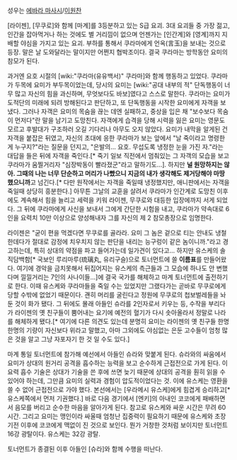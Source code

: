 성우는 [[에바라 마사시]]/[[이원찬]]

[라이젠], [무쿠로]와 함께 [마계]를 3등분하고 있는 S급 요괴. 3대 요괴들 중 가장 젊고, 인간을 잡아먹거나 하는 것에도 별 거리낌이 없으며 언젠가는 [인간계]와 [영계]까지 지배할 야심을 가지고 있는 요괴. 부하를 통해서 쿠라마에게 언옥(言玉)을 보내는 것으로 등장. 말은 날 도와달라는 말이지만 어쩐지 협박조이다. 결국 쿠라마는 방학동안 요미의 참모가 된다.

과거엔 요호 시절의 [wiki:"쿠라마(유유백서)" 쿠라마]와 함께 행동하고 있었다. 쿠라마가 두목에 요미가 부두목이었는데, 당시의 요미는 [wiki:"공대 내부의 적" 단독행동이 너무 많고 자신의 힘을 과신하며, 무엇보다도 바보]였다고 스스로 말한다. 쿠라마는 요미가 도적단의 미래에 되려 방해된다고 판단하고, 또 단독행동을 시작한 요미에게 자객을 보냈다. 그러나 자객은 요미의 목숨을 끊는 데엔 실패하고, 중상을 입은 채 "보수보다 목숨이 먼저다"란 말을 남기고 도망친다. 자객에게 습격을 당해 시력을 잃은 요미는 영문도 모르고 후발대가 구조하러 오길 기다리나 아무도 오지 않았다. 요미가 내막을 알게된 건 자객을 붙잡은 뒤였고, 자신의 초대에 응한 쿠라마가 보는 앞에서 "날 죽이라고 명령한 게 누구지?"라는 질문을 던지고, "은발의... 요호. 무섭도록 냉정한 눈을 가진 자."라는 대답을 들은 뒤에 자객을 죽인다.[* 죽기 일보 직전에서 멈춰있는 그 자객의 모습을 보고 쿠라마가 움찔거리자 "심장박동이 빨라졌군"라고 말하기도...]. 하지만 '''널 원망하지는 않아. 그때의 나는 너무 단순하고 머리가 나빴으니 지금의 내가 생각해도 제거당해야 마땅했으니까'''고 넘긴다.[* 다만 원작에서는 자객을 죽일때 냉정했지만, 애니판에서는 자객을 죽일때 상당히 흥분한다.] 아무튼 그날의 교훈을 살려서 쿠라마가 인간계로 도망친 이후에도 계속해서 힘을 늘리고 세력을 키워 라이젠, 무쿠로와 대등한 입장에까지 서게 되었다. 그 뒤에 쿠라마에게 사신을 보내서 그에게 간단한 시험을 내고, 쿠라마가 약속대로 6인을 요력치 10만 이상으로 양성해내자 그를 자신의 제 2 참모총장으로 임명한다. 

라이젠은 "굳이 편을 먹겠다면 무쿠로를 골라라. 요미 그 놈은 겉으로 티는 안내도 냉철한데다가 절대로 감정에 치우치지 않는 판단을 내리는 능구렁이 같은 놈이니까."라고 경고하는데, 특히 상대의 약점을 파고 들어가는데 일가견이 있다고... 하지만 유스케의 솔직담백함[* 국보인 루리마루(琉璃丸, 유리구슬)으로 토너먼트에 쓸 '''이름표'''를 만들어왔다. 여기에 경악을 금치못해서 뒤집어지는 유스케의 측근들과 그 모습에 하나도 안 변했다며 낄낄거리는 7인의 사나이들...]에 결국 국가를 해체하고 마계 토너먼트에 출전하기로 한다. 이때 유스케와 쿠라마들을 죽일 수는 있었지만 그랬다가는 곧바로 무쿠로에게 당할 수밖에 없었기 때문이다. 괜히 머리를 굴린다고 정원에 무쿠로의 첩보벌레들을 놔둔 것이 화가 됐다. 그 뒤에도 몰래 아들인 슈라를 2인자로서 키우는 등, 수작을 부리다가 라이젠의 옛 친구들이 뿜어내는 요기에 예전의 혈기가 다시 솟아올라서 정말로 나라를 해체하게 됐다.[* 여기에 다른 의견도 있는데 분명히 요미는 라이젠의 옛 친구들 한명 한명의 기량이 자신보다 위라고 말했고, 아마 그외에도 야심없는 은둔 고수들이 엄청 많은 것을 알고 그냥 자포자기 한 것 일 수도 있다.]

마계 통일 토너먼트에 참가해 예선에서 아들인 슈라와 맞붙게 된다. 슈라와의 싸움에서 요미가 상대의 원거리 공격을 흡수하는 능력을 보고 순수하게 근접전으로 가게 된다. 이 요력 흡수 기술은 상대가 기술을 쓴 후에 쓰면 늦기 때문에 상대의 공격을 훤히 읽을 수 있어야 하는데, 그만큼 요미의 실력과 경험이 압도적이었다는 것. 이에 유스케는 영환을 쓸 수 없어 근접전으로 가야 했다. 본선에서는 [우라메시 유스케]에게 힘겹게 승리하고[* 유스케쪽에서 먼저 기권했다.] 바로 다음 경기에서 [엔키]의 아내인 코코에게 패배하면서 음모를 버리고 순수한 마음을 알아가게 된다. 참고로 유스케와 싸운 시간은 무려 60시간. 그리고 요미는 맹인이라 싸울때 엄청난 집중력이 필요하기 때문에 유스케와 초장기전 이후에 코코에게 맥없이 진 것으로 보인다. 뭔가 거창한 것처럼 보이지만 토너먼트 16강 광탈이다. 유스케는 32강 광탈.

토너먼트가 종결된 이후 아들인 [슈라]와 함께 수행을 떠난다.
